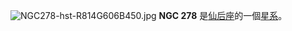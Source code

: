 {{NGCInfoBox|
NGCID=NGC 278|發現者=弗里德里希·威廉·赫歇爾|發現日期=1786年12月11日|其他編號=UGC 528, MCG 8-2-16,ZWG 550.16|曆元=J2000.0|赤經=52分4.5秒|赤緯=47°33'3""|星座=仙后座|星體=星系|星等=10.7|表面亮度=12.1|藍等=11.5}}
[[File:NGC278-hst-R814G606B450.jpg|thumb]]
'''NGC 278''' 是[[仙后座|仙后座]]的一個[[星系|星系]]。

{{NGCReference|278}}
{{Catalogs|NGC=278}}